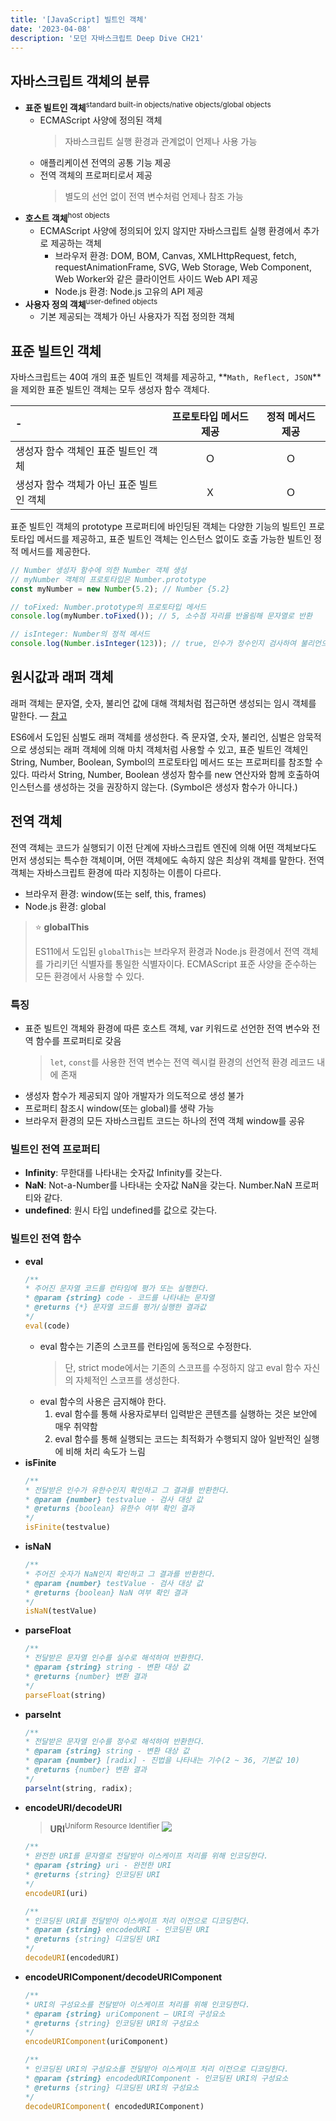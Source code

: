 ```yaml
---
title: '[JavaScript] 빌트인 객체'
date: '2023-04-08'
description: '모던 자바스크립트 Deep Dive CH21'
---
```


## 자바스크립트 객체의 분류

* **표준 빌트인 객체**<sup>standard built-in objects/native objects/global objects</sup>
  - ECMAScript 사양에 정의된 객체
    > 자바스크립트 실행 환경과 관계없이 언제나 사용 가능
  - 애플리케이션 전역의 공통 기능 제공
  - 전역 객체의 프로퍼티로서 제공
    > 별도의 선언 없이 전역 변수처럼 언제나 참조 가능
* **호스트 객체**<sup>host objects</sup>
  - ECMAScript 사양에 정의되어 있지 않지만 자바스크립트 실행 환경에서 추가로 제공하는 객체
    + 브라우저 환경: DOM, BOM, Canvas, XMLHttpRequest, fetch, requestAnimationFrame, SVG, Web Storage, Web Component, Web Worker와 같은 클라이언트 사이드 Web API 제공
    + Node.js 환경: Node.js 고유의 API 제공
* **사용자 정의 객체**<sup>user-defined objects</sup>
  - 기본 제공되는 객체가 아닌 사용자가 직접 정의한 객체

## 표준 빌트인 객체

자바스크립트는 40여 개의 표준 빌트인 객체를 제공하고, **`Math, Reflect, JSON`**을 제외한 표준 빌트인 객체는 모두 생성자 함수 객체다.

| -                                        | 프로토타입 메서드 제공 | 정적 메서드 제공 |
| :--------------------------------------- | :--------------------: | :--------------: |
| 생성자 함수 객체인 표준 빌트인 객체      |           Ｏ           |        Ｏ        |
| 생성자 함수 객체가 아닌 표준 빌트인 객체 |           Ｘ           |        Ｏ        |

표준 빌트인 객체의 prototype 프로퍼티에 바인딩된 객체는 다양한 기능의 빌트인 프로토타입 메서드를 제공하고, 표준 빌트인 객체는 인스턴스 없이도 호출 가능한 빌트인 정적 메서드를 제공한다. 

```js
// Number 생성자 함수에 의한 Number 객체 생성
// myNumber 객체의 프로토타입은 Number.prototype
const myNumber = new Number(5.2); // Number {5.2}

// toFixed: Number.prototype의 프로토타입 메서드
console.log(myNumber.toFixed()); // 5, 소수점 자리를 반올림해 문자열로 반환

// isInteger: Number의 정적 메서드
console.log(Number.isInteger(123)); // true, 인수가 정수인지 검사하여 불리언으로 반환
```

## 원시값과 래퍼 객체

래퍼 객체는 문자열, 숫자, 불리언 값에 대해 객체처럼 접근하면 생성되는 임시 객체를 말한다. — [참고](../week02/ch11-%EC%9B%90%EC%8B%9C%EA%B0%92%EA%B3%BC-%EA%B0%9D%EC%B2%B4%EC%9D%98-%EB%B9%84%EA%B5%90.md/#래퍼-오브젝트)

ES6에서 도입된 심벌도 래퍼 객체를 생성한다. 즉 문자열, 숫자, 불리언, 심벌은 암묵적으로 생성되는 래퍼 객체에 의해 마치 객체처럼 사용할 수 있고, 표준 빌트인 객체인 String, Number, Boolean, Symbol의 프로토타입 메서드 또는 프로퍼티를 참조할 수 있다. 따라서 String, Number, Boolean 생성자 함수를 new 연산자와 함께 호출하여 인스턴스를 생성하는 것을 권장하지 않는다. (Symbol은 생성자 함수가 아니다.)

## 전역 객체

전역 객체는 코드가 실행되기 이전 단계에 자바스크립트 엔진에 의해 어떤 객체보다도 먼저 생성되는 특수한 객체이며, 어떤 객체에도 속하지 않은 최상위 객체를 말한다. 전역 객체는 자바스크립트 환경에 따라 지칭하는 이름이 다르다.

* 브라우저 환경: window(또는 self, this, frames)
* Node.js 환경: global

> ⭐ **globalThis**
>
> ES11에서 도입된 `globalThis`는 브라우저 환경과 Node.js 환경에서 전역 객체를 가리키던 식별자를 통일한 식별자이다. ECMAScript 표준 사양을 준수하는 모든 환경에서 사용할 수 있다.

### 특징

* 표준 빌트인 객체와 환경에 따른 호스트 객체, var 키워드로 선언한 전역 변수와 전역 함수를 프로퍼티로 갖음
  > `let`, `const`를 사용한 전역 변수는 전역 렉시컬 환경의 선언적 환경 레코드 내에 존재
* 생성자 함수가 제공되지 않아 개발자가 의도적으로 생성 불가
* 프로퍼티 참조시 window(또는 global)를 생략 가능
* 브라우저 환경의 모든 자바스크립트 코드는 하나의 전역 객체 window를 공유

### 빌트인 전역 프로퍼티

* **Infinity**: 무한대를 나타내는 숫자값 Infinity를 갖는다.
* **NaN**: Not-a-Number를 나타내는 숫자값 NaN을 갖는다. Number.NaN 프로퍼티와 같다.
* **undefined**: 원시 타입 undefined를 값으로 갖는다.

### 빌트인 전역 함수

* **eval**
  ```js
  /**
  * 주어진 문자열 코드를 런타임에 평가 또는 실행한다.
  * @param {string} code - 코드를 나타내는 문자열
  * @returns {*} 문자열 코드를 평가/실행한 결과값
  */
  eval(code)
  ```
  - eval 함수는 기존의 스코프를 런타임에 동적으로 수정한다.
    > 단, strict mode에서는 기존의 스코프를 수정하지 않고 eval 함수 자신의 자체적인 스코프를 생성한다.
  - eval 함수의 사용은 금지해야 한다.
    1. eval 함수를 통해 사용자로부터 입력받은 콘텐츠를 실행하는 것은 보안에 매우 취약함
    2. eval 함수를 통해 실행되는 코드는 최적화가 수행되지 않아 일반적인 실행에 비해 처리 속도가 느림
* **isFinite**
  ```js
  /**
  * 전달받은 인수가 유한수인지 확인하고 그 결과를 반환한다.
  * @param {number} testvalue - 검사 대상 값
  * @returns {boolean} 유한수 여부 확인 결과
  */
  isFinite(testvalue)
  ```
* **isNaN**
  ```js
  /**
  * 주어진 숫자가 NaN인지 확인하고 그 결과를 반환한다.
  * @param {number} testValue - 검사 대상 값
  * @returns {boolean} NaN 여부 확인 결과
  */
  isNaN(testValue)
  ```
* **parseFloat**
  ```js
  /**
  * 전달받은 문자열 인수를 실수로 해석하여 반환한다.
  * @param {string} string - 변환 대상 값
  * @returns {number} 변환 결과
  */
  parseFloat(string)
  ```
* **parseInt**
  ```js
  /**
  * 전달받은 문자열 인수를 정수로 해석하여 반환한다.
  * @param {string} string - 변환 대상 값
  * @param {number} [radix] - 진법을 나타내는 기수(2 ~ 36, 기본값 10)
  * @returns {number} 변환 결과
  */
  parselnt(string, radix);
  ```
* **encodeURI/decodeURI**
  > **URI**<sup>Uniform Resource Identifier</sup>
  > ![](/posts/web-programming/javascript/ch21-01.png)
  ```js
  /**
  * 완전한 URI를 문자열로 전달받아 이스케이프 처리를 위해 인코딩한다.
  * @param {string} uri - 완전한 URI
  * @returns {string} 인코딩된 URI
  */
  encodeURI(uri)

  /**
  * 인코딩된 URI를 전달받아 이스케이프 처리 이전으로 디코딩한다.
  * @param {string} encodedURI - 인코딩된 URI
  * @returns {string} 디코딩된 URI
  */
  decodeURI(encodedURI)
  ```
* **encodeURIComponent/decodeURIComponent**
  ```js
  /**
  * URI의 구성요소를 전달받아 이스케이프 처리를 위해 인코딩한다.
  * @param {string} uriComponent — URI의 구성요소
  * @returns {string} 인코딩된 URI의 구성요소
  */
  encodeURIComponent(uriComponent)

  /**
  * 인코딩된 URI의 구성요소를 전달받아 이스케이프 처리 이전으로 디코딩한다.
  * @param {string} encodedURIComponent - 인코딩된 URI의 구성요소
  * @returns {string} 디코딩된 URI의 구성요소
  */
  decodeURIComponent( encodedURIComponent)
  ```
